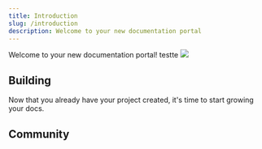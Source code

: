 ```yaml
---
title: Introduction
slug: /introduction
description: Welcome to your new documentation portal
---
```



Welcome to your new documentation portal!
testte
<Image src="media/Mockup_WriteDocs_Light.png" srcDark="media/Mockup_WriteDocs_Dark.png"/>


## Building
Now that you already have your project created, it's time to start growing your docs.


<CardList cols={2}>

<Card 
  title="Preview Changes"
  description="Preview your changes locally before making them live."
  icon="image"
  iconType='regular'
  link="/local-development"
/>

<Card 
  title="Customize Style"
  description="Make your docs aligned with your company's branding."
  icon="palette"
  iconType='regular'
  link="/global-settings"
/>

<Card 
  title="Create Pages"
  description="Start creating MDX pages with your content."
  icon="pen"
  iconType='regular'
  link="https://docs.writedocs.io/mdx-pages"
/>

<Card 
  title="Reference APIs"
  description="Automatically generate endpoint pages from an OpenAPI spec."
  icon="code"
  iconType='regular'
  link="https://docs.writedocs.io/api-pages"
/>

<Card 
  title="Use Templates"
  description="Accelerate your docs with ready-to-use templates."
  icon="files"
  iconType='regular'
  link="/api-introduction"
/>

<Card 
  title="Integrate Analytics"
  description="Get insights on how users are interacting with your docs."
  icon="chart-line-up"
  iconType='regular'
/>

</CardList>

## Community

<Card 
  title="WriteDocs Slack Community"
  description="Connect, share, and learn with fellow documentation enthusiasts by joining the WriteDocs Slack Community. Get real-time support and insights directly from our dedicated channels!"
  link="https://join.slack.com/t/writedocscommunity/shared_invite/zt-2q61ug34g-wTczth5B_rUThMVbJIyQpg"
  icon="SlackLogo"
  iconType='duotone'
/>

